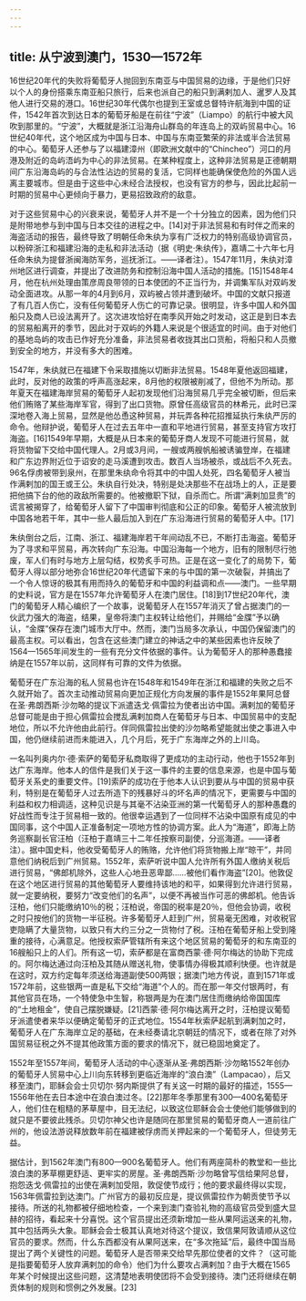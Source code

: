 ```yaml
---
---
---
```

title: 从宁波到澳门，1530—1572年
---



16世纪20年代的失败将葡萄牙人抛回到东南亚与中国贸易的边缘，于是他们只好以个人的身份搭乘东南亚船只旅行，后来也派自己的船只到满剌加人、暹罗人及其他人进行交易的港口。16世纪30年代偶尔也提到王室或总督特许航海到中国的证件，1542年首次到达日本的葡萄牙船是在前往“宁波”（Liampo）的航行中被大风吹到那里的。“宁波”，大概就是浙江沿海舟山群岛的年连岛上的双屿贸易中心。16世纪40年代，这个地区成为中国与日本、中国与东南亚繁荣的非法或半合法贸易的中心。葡萄牙人还参与了以福建漳州（即欧洲文献中的“Chincheo”）河口的月港及附近的岛屿浯屿为中心的非法贸易。在某种程度上，这种非法贸易是正德朝期间广东沿海岛屿的与合法性沾边的贸易的复活，它同样也能确保使危险的外国人远离主要城市。但是由于这些中心未经合法授权，也没有官方的参与，因此比起前一时期的贸易中心更倾向于暴力，更易招致政府的敌意。

对于这些贸易中心的兴衰来说，葡萄牙人并不是一个十分独立的因素，因为他们只是附带地参与到中国与日本交往的进程之中。[14]对于非法贸易和有时伴之而来的海盗活动的报告，最终导致了明朝任命朱纨为享有广泛权力的特别高级协调官员，以粉碎浙江和福建沿海的走私和非法活动（据《明史·朱纨传》，嘉靖二十六年七月任命朱纨为提督浙闽海防军务，巡抚浙江。——译者注）。1547年11月，朱纨对漳州地区进行调查，并提出了改进防务和控制沿海中国人活动的措施。[15]1548年4月，他在杭州处理由策彦周良带领的日本使团的不正当行为，并调集军队对双屿发动全面进攻。从那一年的4月到6月，双屿被占领并遭到破坏。中国的文献只报道了有几百人伤亡，没有任何葡萄牙人伤亡的可靠记录。很明显，许多中国人和外国船只及商人已设法离开了。这次进攻恰好在南季风开始之时发动，这正是到日本去的贸易船离开的季节，因此对于双屿的外籍人来说是个很适宜的时间。由于对他们的基地岛屿的攻击已作好充分准备，非法贸易者收拢其出口货船，将船只和人员撤到安全的地方，并没有多大的困难。

1547年，朱纨就已在福建下令采取措施以切断非法贸易。1548年夏他返回福建，此时，反对他的政策的呼声高涨起来，8月他的权限被削减了，但他不为所动。那年夏天在福建海岸贸易的葡萄牙人起初发现他们沿海贸易几乎完全被切断，但后来他们贿赂了某些海岸军官，得到了出口货物。原曾任高级官员的林希元，此时已深深地卷入海上贸易，显然是他怂恿这种贸易，并玩弄各种花招推延执行朱纨严厉的命令。他辩护说，葡萄牙人在过去五年中一直和平地进行贸易，甚至支持官方攻打海盗。[16]1549年早期，大概是从日本来的葡萄牙商人发现不可能进行贸易，就将货物留下交给中国代理人。2月或3月间，一艘或两艘帆船被诱骗登岸，在福建和广东边界附近位于诏安的走马溪遭到攻击。数百人当场被杀，或战后不久死去。96名俘虏被带到泉州，在那里朱纨命令将其中的中国人处死，四名葡萄牙人被当作满剌加的国王或王公。朱纨自行处决，特别是处决那些不在战场上的人，正是要把他搞下台的他的政敌所需要的。他被撤职下狱，自杀而亡。所谓“满剌加显贵”的谎言被揭穿了，给葡萄牙人留下了中国审判彻底和公正的印象。葡萄牙人被流放到中国各地若干年，其中一些人最后加入到在广东沿海进行贸易的葡萄牙人中。[17]

朱纨倒台之后，江南、浙江、福建海岸若干年间动乱不已，不断打击海盗。葡萄牙为了寻求和平贸易，再次转向广东沿海。中国沿海每一个地方，旧有的限制尽行弛废，军人们有时与地方上层勾结，权势炙手可热。正是在这一变化了的局势下，葡萄牙人得以部分地弥合16世纪20年代遗留下来的与中国的第一次破裂，并搞出了一个令人惊讶的极其有用而持久的葡萄牙和中国的利益调和点——澳门。一些早期的史料说，官方是在1557年允许葡萄牙人在澳门居住。[18]到17世纪20年代，澳门的葡萄牙人精心编织了一个故事，说葡萄牙人在1557年消灭了曾占据澳门的一伙武力强大的海盗，结果，皇帝将澳门主权转让给他们，并赐给“金牒”予以确认，“金牒”保存在澳门城市大厅中。然而，澳门当局多次承认，中国仍保留澳门的最高主权。可以看出，包含在这些澳门建立的神话之中的某些因素也许反映了1564—1565年间发生的一些有充分文件依据的事件。认为葡萄牙人的那种愚蠢接纳是在1557年以前，这同样有可靠的文件为依据。

葡萄牙在广东沿海的私人贸易也许在1548年和1549年在浙江和福建的失败之后不久就开始了。首次主动推动贸易向更加正规化方向发展的事件是1552年果阿总督在圣·弗朗西斯·沙勿略的提议下派遣迭戈·佩雷拉为使者出访中国。满剌加的葡萄牙总督可能是由于担心佩雷拉会搅乱满剌加商人在葡萄牙与日本、中国贸易中的支配地位，所以不允许他由此前行。伴同佩雷拉出使的沙勿略希望能就出使之事进入中国，他仍继续前进而未能进入，几个月后，死于广东海岸之外的上川岛。

一名叫列奥内尔·德·索萨的葡萄牙私商取得了更成功的主动行动，他也于1552年到达广东海岸。他本人的信件是我们关于这一事件的主要的信息来源，也是中国与葡萄牙关系史的重要文件。[19]索萨的成功在于他本人认识到要从与中国的贸易中获利，特别是在葡萄牙人过去所造下的残暴好斗的坏名声的情况下，更需要与中国的利益和权力相调适，这种见识是与其毫不沾染亚洲的第一代葡萄牙人的那种愚蠢的好战性而专注于贸易相一致的。他很幸运遇到了一位同样不沾染中国原有成见的中国同事，这个中国人正准备制定一项地方性的协调方案。此人为“海道”，即海上防务巡察副长官汪柏（汪柏于嘉靖三十二年任按察司副使，分巡海道。——译者注）。据中国史料，他收受葡萄牙人的贿赂，允许他们将货物搬上岸“晾干”，并同意他们纳税后到广州贸易。1552年，索萨听说中国人允许所有外国人缴纳关税后进行贸易，“佛郎机除外，这些人心地丑恶卑鄙……被他们看作海盗”[20]。他敦促在这个地区进行贸易的其他葡萄牙人要维持该地的和平，如果得到允许进行贸易，就一定要纳税，要努力“改变他们的名声”，以便不再被当作可恶的佛郎机。他告诉汪柏，他们只能缴纳10％的税；汪柏说，帝国的税率是20％，但他会协调，收税之时只按他们的货物一半征税。许多葡萄牙人赶到广州，贸易毫无困难，对收税官吏隐瞒了大量货物，以致只有大约三分之一货物付了税。汪柏在葡萄牙船上受到隆重的接待，心满意足。他授权索萨管辖所有来这个地区贸易的葡萄牙的和东南亚的16艘船只上的人们。所有这一切，索萨都是在富商西蒙·德·阿尔梅达的协助下完成的。阿尔梅达通过向汪柏及其随从赠送礼物，使事情办得极其顺利快便。也许就是在这时，双方约定每年须送给海道副使500两银；据澳门地方传说，直到1571年或1572年前，这些银两一直是私下交给“海道”个人的。而在那一年交付银两时，有其他官员在场，一个特使急中生智，称银两是为在澳门居住而缴纳给帝国国库的“土地租金”，使自己摆脱嫌疑。[21]西蒙·德·阿尔梅达离开之时，汪柏提议葡萄牙派遣使者来华以便确定葡萄牙的正式地位。1554年秋索萨起航到满剌加之时，葡萄牙人在广东海岸立足的基础，在未经奏请北京朝廷的情况下，或者在除了对外国贸易征税之外不提其他政策方面的要求的情况下，就已稳固地奠定了。

1552年至1557年间，葡萄牙人活动的中心逐渐从圣·弗朗西斯·沙勿略1552年创办的葡萄牙人贸易中心上川向东转移到更临近海岸的“浪白澳”（Lampacao），后又移至澳门，耶稣会会士贝切尔·努内斯提供了有关这一时期的最好的描述，1555—1556年他在去日本途中在浪白澳过冬。[22]那年冬季那里有300—400名葡萄牙人，他们住在粗糙的茅草屋中，目无法纪，以致这位耶稣会会士使他们能够做到的就只是不要彼此残杀。贝切尔神父也许是随同在那里贸易的葡萄牙商人一道前往广州的，他设法游说释放数年前在福建被俘虏而关押起来的一个葡萄牙人，但徒劳无益。

据估计，到1562年澳门有800—900名葡萄牙人。他们有两座简朴的教堂和一些比浪白澳的茅草棚更舒适、更牢实的房屋。圣·弗朗西斯·沙勿略曾写信给果阿总督，抱怨迭戈·佩雷拉的出使在满剌加受阻，敦促使节成行；他的要求最终得以实现，1563年佩雷拉到达澳门。广州官方的最初反应是，提议佩雷拉作为朝贡使节予以接待。所送的礼物都被仔细地检查，一个来到澳门查验礼物的高级官员受到盛大显赫的招待，看起来十分喜悦。这个官员提出还须新增加一些从果阿运送来的礼物，其中包括两头大象。耶稣会会士极其认真地对待这个提议，致信果阿敦请顺从这位官员的要求。然而，什么东西都没有从果阿送来，在“多次拖延”后，最终中国当局提出了两个关键性的问题。葡萄牙人是否带来交给早先那位使者的文件？（这可能是指要葡萄牙人放弃满剌加的命令）他们为什么要攻占满剌加？由于大概在1565年某个时候提出这些问题，这清楚地表明使团将不会受到接待。澳门还将继续在朝贡体制的规则和惯例之外发展。[23]